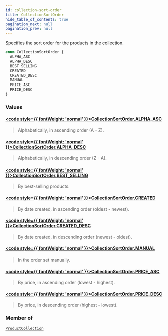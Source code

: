 ```yaml
---
id: collection-sort-order
title: CollectionSortOrder
hide_table_of_contents: true
pagination_next: null
pagination_prev: null
---
```








Specifies the sort order for the products in the collection.

```graphql
enum CollectionSortOrder {
  ALPHA_ASC
  ALPHA_DESC
  BEST_SELLING
  CREATED
  CREATED_DESC
  MANUAL
  PRICE_ASC
  PRICE_DESC
}
```


### Values

#### [<code style={{ fontWeight: 'normal' }}>CollectionSortOrder.<b>ALPHA_ASC</b></code>](#) 
> Alphabetically, in ascending order (A - Z).
> 

#### [<code style={{ fontWeight: 'normal' }}>CollectionSortOrder.<b>ALPHA_DESC</b></code>](#) 
> Alphabetically, in descending order (Z - A).
> 

#### [<code style={{ fontWeight: 'normal' }}>CollectionSortOrder.<b>BEST_SELLING</b></code>](#) 
> By best-selling products.
> 

#### [<code style={{ fontWeight: 'normal' }}>CollectionSortOrder.<b>CREATED</b></code>](#) 
> By date created, in ascending order (oldest - newest).
> 

#### [<code style={{ fontWeight: 'normal' }}>CollectionSortOrder.<b>CREATED_DESC</b></code>](#) 
> By date created, in descending order (newest - oldest).
> 

#### [<code style={{ fontWeight: 'normal' }}>CollectionSortOrder.<b>MANUAL</b></code>](#) 
> In the order set manually.
> 

#### [<code style={{ fontWeight: 'normal' }}>CollectionSortOrder.<b>PRICE_ASC</b></code>](#) 
> By price, in ascending order (lowest - highest).
> 

#### [<code style={{ fontWeight: 'normal' }}>CollectionSortOrder.<b>PRICE_DESC</b></code>](#) 
> By price, in descending order (highest - lowest).
> 



### Member of

[`ProductCollection`](/objects/product-collection)  <Badge class="secondary" text="object"/>



